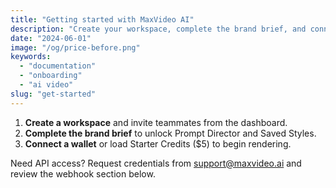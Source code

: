 ```yaml
---
title: "Getting started with MaxVideo AI"
description: "Create your workspace, complete the brand brief, and connect your wallet."
date: "2024-06-01"
image: "/og/price-before.png"
keywords:
  - "documentation"
  - "onboarding"
  - "ai video"
slug: "get-started"
---
```


1. **Create a workspace** and invite teammates from the dashboard.
2. **Complete the brand brief** to unlock Prompt Director and Saved Styles.
3. **Connect a wallet** or load Starter Credits ($5) to begin rendering.

Need API access? Request credentials from support@maxvideo.ai and review the webhook section below.
